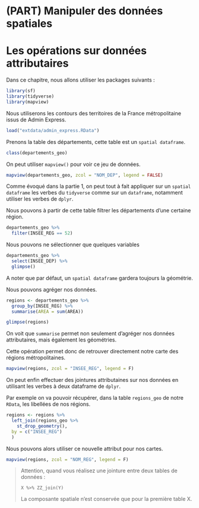 # (PART) Manipuler des données spatiales {.unnumbered}

# Les opérations sur données attributaires {#operation-sur-donnees-attributaires}

Dans ce chapitre, nous allons utiliser les packages suivants :

```r
library(sf)
library(tidyverse)
library(mapview)
```

Nous utiliserons les contours des territoires de la France métropolitaine issus de Admin Express.

```r
load("extdata/admin_express.RData")
```

Prenons la table des départements, cette table est un `spatial dataframe`.

```r
class(departements_geo)
```

On peut utiliser `mapview()` pour voir ce jeu de données.

```r
mapview(departements_geo, zcol = "NOM_DEP", legend = FALSE)
```

Comme évoqué dans la partie 1, on peut tout à fait appliquer sur un `spatial dataframe` les verbes du `tidyverse` comme sur un `dataframe`, notamment utiliser les verbes de `dplyr`.

Nous pouvons à partir de cette table filtrer les départements d'une certaine région.

```r
departements_geo %>%
  filter(INSEE_REG == 52)
```

Nous pouvons ne sélectionner que quelques variables

```r
departements_geo %>%
  select(INSEE_DEP) %>%
  glimpse()
```

A noter que par défaut, un `spatial dataframe` gardera toujours la géométrie.

Nous pouvons agréger nos données.

```r
regions <- departements_geo %>%
  group_by(INSEE_REG) %>%
  summarise(AREA = sum(AREA))

glimpse(regions)
```

On voit que `summarise` permet non seulement d'agréger nos données attributaires, mais également les géométries.

Cette opération permet donc de retrouver directement notre carte des régions métropolitaines.

```r
mapview(regions, zcol = "INSEE_REG", legend = F)
```

On peut enfin effectuer des jointures attributaines sur nos données en utilisant les verbes à deux dataframe de `dplyr`.

Par exemple on va pouvoir récupérer, dans la table `regions_geo` de notre `RData`, les libellées de nos régions.

```r
regions <- regions %>%
  left_join(regions_geo %>%
    st_drop_geometry(),
  by = c("INSEE_REG")
  )
```

Nous pouvons alors utiliser ce nouvelle attribut pour nos cartes.

```r
mapview(regions, zcol = "NOM_REG", legend = F)
```

> Attention, quand vous réalisez une jointure entre deux tables de données :
>
> `X %>% ZZ_join(Y)`
>
> La composante spatiale n'est conservée que pour la première table X.
